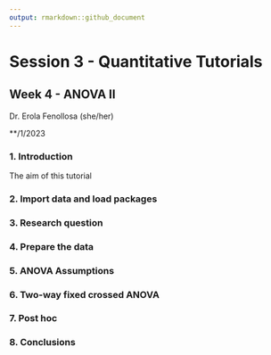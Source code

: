 ```yaml
---
output: rmarkdown::github_document
---
```


# Session 3 - Quantitative Tutorials

## Week 4 - ANOVA II

Dr. Erola Fenollosa (she/her)

\*\*/1/2023


### 1. Introduction

The aim of this tutorial 



### 2. Import data and load packages



### 3. Research question



### 4. Prepare the data



### 5. ANOVA Assumptions


### 6. Two-way fixed crossed ANOVA


### 7. Post hoc


### 8. Conclusions






